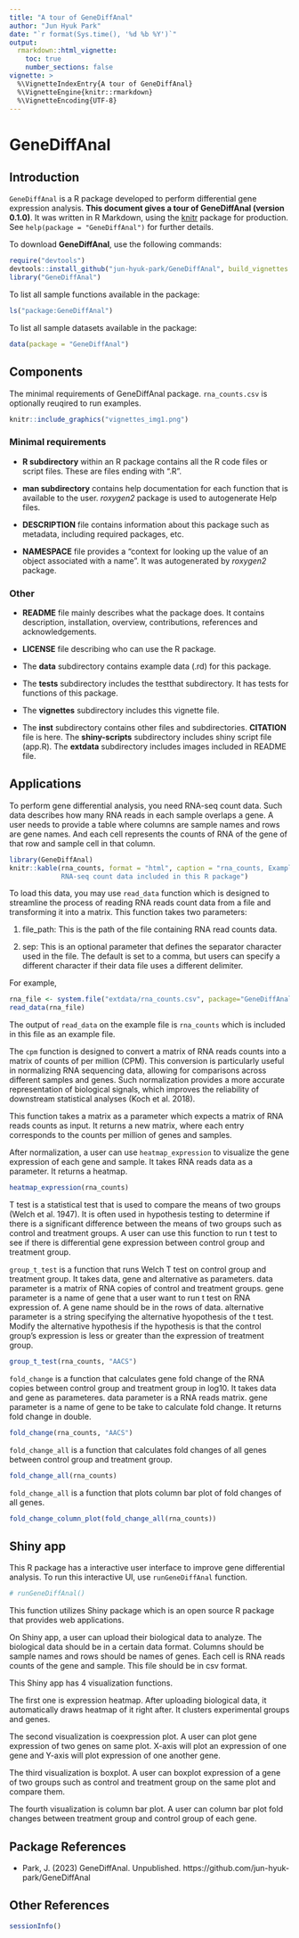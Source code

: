 ```yaml
---
title: "A tour of GeneDiffAnal"
author: "Jun Hyuk Park"
date: "`r format(Sys.time(), '%d %b %Y')`"
output: 
  rmarkdown::html_vignette:
    toc: true
    number_sections: false
vignette: >
  %\VignetteIndexEntry{A tour of GeneDiffAnal}
  %\VignetteEngine{knitr::rmarkdown}
  %\VignetteEncoding{UTF-8}
---
```


# GeneDiffAnal
       
## Introduction

`GeneDiffAnal` is a R package developed to perform differential gene expression
analysis. **This document gives a tour of GeneDiffAnal (version 0.1.0)**.
It was written in R Markdown, using the
[knitr](https://cran.r-project.org/package=knitr) package for production.
See `help(package = "GeneDiffAnal")` for further details. 

To download **GeneDiffAnal**, use the following commands:

``` r
require("devtools")
devtools::install_github("jun-hyuk-park/GeneDiffAnal", build_vignettes = TRUE)
library("GeneDiffAnal")
```

To list all sample functions available in the package:

``` r
ls("package:GeneDiffAnal")
```

To list all sample datasets available in the package:

``` r
data(package = "GeneDiffAnal")
```


## Components

The minimal requirements of GeneDiffAnal package. `rna_counts.csv` is 
optionally reuqired to run examples.

```r
knitr::include_graphics("vignettes_img1.png")
```

### Minimal requirements

* **R subdirectory** within an R package contains all the R code files
or script files. These are files ending with ".R". 

* **man subdirectory** contains help documentation for each function that
is available to the user. *roxygen2* package is used to autogenerate Help files.

* **DESCRIPTION** file contains information about this package such as
metadata, including required packages, etc.

* **NAMESPACE** file provides a "context for looking up the value of an object
associated with a name". It was autogenerated by *roxygen2* package.

### Other

* **README** file mainly describes what the package does. It contains
description, installation, overview, contributions, references and
acknowledgements.

* **LICENSE** file describing who can use the R package. 

* The **data** subdirectory contains example data (.rd) for this package.

* The **tests** subdirectory includes the testthat subdirectory. It has tests
for functions of this package.

* The **vignettes** subdirectory includes this vignette file.

* The **inst** subdirectory contains other files and subdirectories.
**CITATION** file is here. The **shiny-scripts** subdirectory includes shiny
script file (app.R). The **extdata** subdirectory includes images included in README 
file.




## Applications

To perform gene differential analysis, you need RNA-seq count data. Such data
describes how many RNA reads in each sample overlaps a gene. A user needs to 
provide a table where columns are sample names and rows are gene names. And 
each cell represents the counts of RNA of the gene of that row and sample cell 
in that column.

```r
library(GeneDiffAnal)
knitr::kable(rna_counts, format = "html", caption = "rna_counts, Example of 
             RNA-seq count data included in this R package")
```

To load this data, you may use `read_data` function which is designed to 
streamline the process of reading RNA reads count data from a file and 
transforming it into a matrix. This function takes two parameters:

1. file_path: This is the path of the file containing RNA read counts data.

2. sep: This is an optional parameter that defines the separator character 
used in the file. The default is set to a comma, but users can specify a 
different character if their data file uses a different delimiter.

For example,

```r
rna_file <- system.file("extdata/rna_counts.csv", package="GeneDiffAnal")
read_data(rna_file)
```

The output of `read_data` on the example file is `rna_counts` which is 
included in this file as an example file.

The `cpm` function is designed to convert a matrix of RNA reads counts into a 
matrix of counts of per million (CPM). This conversion is particularly useful 
in normalizing RNA sequencing data, allowing for comparisons across different 
samples and genes. Such normalization provides a more accurate representation 
of biological signals, which improves the reliability of downstream statistical 
analyses (Koch et al. 2018).

This function takes a matrix as a parameter which expects a matrix of RNA reads 
counts as input. It returns a new matrix, where each entry corresponds to the 
counts per million of genes and samples.

After normalization, a user can use `heatmap_expression` to visualize the 
gene expression of each gene and sample. It takes RNA reads data as a parameter.
It returns a heatmap.

```r
heatmap_expression(rna_counts)
```

T test is a statistical test that is used to compare the means of two groups 
(Welch et al. 1947). It is often used in hypothesis testing to determine if 
there is a significant difference between the means of two groups such as 
control and treatment groups. A user can use this function to run t test to see 
if there is differential gene expression between control group and treatment 
group.

`group_t_test` is a function that runs Welch T test on control group and 
treatment group. It takes data, gene and alternative as parameters. data 
parameter is a matrix of RNA copies of control and treatment groups. gene 
parameter is a name of gene that a user want to run t test on RNA expression 
of. A gene name should be in the rows of data. alternative parameter is a 
string specifying the alternative hyopothesis of the t test. Modify the 
alternative hypothesis if the hypothesis is that the control group's 
expression is less or greater than the expression of treatment group.


```r
group_t_test(rna_counts, "AACS")
```

`fold_change` is a function that calculates gene fold change of the RNA 
copies between control group and treatment group in log10. It takes data and 
gene as parameteres. data parameter is a RNA reads matrix. gene parameter is a 
name of gene to be take to calculate fold change. It returns fold change in 
double.

```r
fold_change(rna_counts, "AACS")
```

`fold_change_all` is a function that calculates fold changes of all genes 
between control group and treatment group.

```r
fold_change_all(rna_counts)
```

`fold_change_all` is a function that plots column bar plot of fold changes 
of all genes.

```r
fold_change_column_plot(fold_change_all(rna_counts))
```

## Shiny app

This R package has a interactive user interface to improve gene differential 
analysis. To run this interactive UI, use `runGeneDiffAnal` function.

```r
# runGeneDiffAnal()
```

This function utilizes Shiny package which is an open source R package that 
provides web applications.

On Shiny app, a user can upload their biological data to analyze. The 
biological data should be in a certain data format. Columns should be sample 
names and rows should be names of genes. Each cell is RNA reads counts of 
the gene and sample. This file should be in csv format.

This Shiny app has 4 visualization functions.

The first one is expression heatmap. After uploading biological data, it 
automatically draws heatmap of it right after. It clusters experimental 
groups and genes.

The second visualization is coexpression plot. A user can plot gene expression
of two genes on same plot. X-axis will plot an expression of one gene and 
Y-axis will plot expression of one another gene.

The third visualization is boxplot. A user can boxplot expression of a gene of 
two groups such as control and treatment group on the same plot and compare 
them.

The fourth visualization is column bar plot. A user can column bar plot fold 
changes between treatment group and control group of each gene.



## Package References

- Park, J. (2023) GeneDiffAnal. Unpublished.
https://github.com/jun-hyuk-park/GeneDiffAnal

## Other References


```r
sessionInfo()
```


